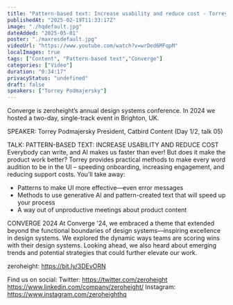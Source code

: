 ```yaml
---
title: "Pattern-based text: Increase usability and reduce cost - Torrey Podmajersky (Converge 2024)"
publishedAt: "2025-02-19T11:33:17Z"
image: "./hqdefault.jpg"
dateAdded: "2025-05-01"
poster: "./maxresdefault.jpg"
videoUrl: "https://www.youtube.com/watch?v=wrDed6MFqpM"
localImages: true
tags: ["Content", "Pattern-based text","Converge"]
categories: ["Video"]
duration: "0:34:17"
privacyStatus: "undefined"
draft: false
speakers: ["Torrey Podmajersky"]
---
```

Converge is zeroheight’s annual design systems conference. In 2024 we hosted a two-day, single-track event in Brighton, UK. 

SPEAKER: 
Torrey Podmajersky
President, Catbird Content
(Day 1/2, talk 05)

TALK: PATTERN-BASED TEXT: INCREASE USABILITY AND REDUCE COST
Everybody can write, and AI makes us faster than ever! But does it make the product work better? Torrey provides practical methods to make every word audition to be in the UI – speeding onboarding, increasing engagement, and reducing support costs. You’ll take away:

- Patterns to make UI more effective—even error messages
- Methods to use generative AI and pattern-created text that will speed up your process
- A way out of unproductive meetings about product content

CONVERGE 2024
At Converge '24, we embraced a theme that extended beyond the functional boundaries of design systems—inspiring excellence in design systems. We explored the dynamic ways teams are scoring wins with their design systems. Looking ahead, we also heard about emerging trends and potential strategies that could further elevate our work.

zeroheight: https://bit.ly/3DEvORN

Find us on social:
Twitter: https://twitter.com/zeroheight
https://www.linkedin.com/company/zeroheight/
Instagram: https://www.instagram.com/zeroheighthq
